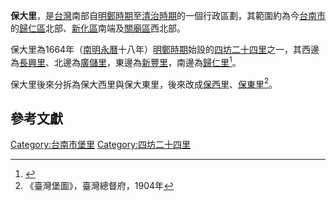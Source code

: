 {{Min-nan
| title     = 保大里
| img       = <!-- [[圖檔名|大小]] -->
| caption   = <!-- 圖片檔案之解釋 -->
| choan-han = 保大里
| han-lo    = <!-- 閩南語漢羅書寫 -->
| choan-lo  = Pó-tāi-lí
}}
'''保大里'''，是[[台灣|台灣]]南部自[[明鄭時期|明鄭時期]]至[[清治時期|清治時期]]的一個行政區劃，其範圍約為今[[台南市|台南市]]的[[歸仁區|歸仁區]]北部、[[新化區|新化區]]南端及[[關廟區|關廟區]]西北部。

保大里為1664年（[[南明|南明]][[永曆_(南明)|永曆]]十八年）[[明鄭時期|明鄭時期]]始設的[[四坊二十四里|四坊二十四里]]之一，其西邊為[[長興里_(堡里)|長興里]]、北邊為[[廣儲里|廣儲里]]，東邊為[[新豐里_(堡里)|新豐里]]，南邊為[[歸仁里_(堡里)|歸仁里]]<ref>{{Cite web |url=http://thcts.ascc.net/themes/rb02.php |title=《明鄭時期臺灣行政疆域圖》，中央研究院台灣歷史文化地圖網站 |accessdate=2013-04-06 |archive-date=2017-09-14 |archive-url=https://web.archive.org/web/20170914032850/http://thcts.ascc.net/themes/rb02.php |dead-url=yes }}</ref>。

保大里後來分拆為保大西里與保大東里{{r|縣}}{{r|范}}，後來改成[[保西里|保西里]]、[[保東里|保東里]]<ref>《臺灣堡圖》，臺灣總督府，1904年</ref>。

==參考文獻==
{{reflist|refs=
<ref name="縣">{{cite book|author= |title=《臺灣地名辭書卷七：臺南縣》 |publisher=國史館臺灣文獻館 |location= |isbn= 957-01-2593-4  |pages=3頁|date=2002年12月}}</ref>
<ref name="范">{{cite book|author=范勝雄 |chapter=〈清代的台灣（安平）縣〉|title=《府城叢談 府城文獻研究 3》|isbn=957-97270-6-6 |edition=一版二刷 |date=2003-03-28 |publisher=臺南市政府 |pages=117─132頁}}</ref>
}}

{{台灣明鄭時期行政區劃}}
[[Category:台南市堡里|Category:台南市堡里]]
[[Category:四坊二十四里|Category:四坊二十四里]]